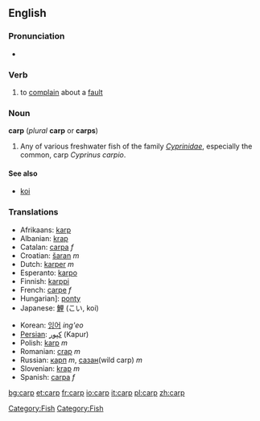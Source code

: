 ==English==

===Pronunciation===
*{{audio|en-us-carp.ogg|Audio (US)}}

===Verb===
{{en-infl-reg-consonant|carp||}}

#to [[complain]] about a [[fault]]

{{wikipedia}}
===Noun===
'''carp''' (''plural'' '''carp''' or '''carps''')

# Any of various freshwater fish of the family ''[[Cyprinidae]]'', especially the common, carp ''Cyprinus carpio''.

====See also====
* [[koi]]

[[Category:Fish]]

===Translations===
{{top}}
*Afrikaans: [[karp]]
*Albanian: [[krap]]
*Catalan: [[carpa]] ''f''
*Croatian: [[šaran]] ''m''
*Dutch: [[karper]] ''m''
*Esperanto: [[karpo]]
*Finnish: [[karppi]]
*French: [[carpe]] ''f''
*Hungarian]: [[ponty]]
*Japanese: [[鯉]] (こい, koi)
{{mid}}
*Korean: [[잉어]] ''ing'eo''
*[[Persian]]: [[كپور]] (Kapur)
*Polish: [[karp]] ''m''
*Romanian: [[crap]] ''m''
*Russian: [[карп]] ''m'', [[сазан]](wild carp) ''m''
*Slovenian: [[krap]] ''m''
*Spanish: [[carpa]] ''f''

[[Category:Fish]]

[[bg:carp]]
[[et:carp]]
[[fr:carp]]
[[io:carp]]
[[it:carp]]
[[pl:carp]]
[[zh:carp]]